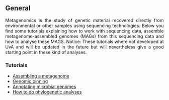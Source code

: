 <div style="text-align: justify">

## General

Metagenomics is the study of genetic material recovered directly from environmental or other samples using sequencing technologies. Below you find some tutorials explaining how to work with sequencing data, assemble metagenome-assembled genomes (MAGs) from this sequencing data and how to analyse these MAGS. Notice: These tutorials where not developed at UvA and will be updated in the future but will nevertheless give a good starting point in these kind of analyses.

### Tutorials

- [Assembling a metagenome](https://ndombrowski.github.io/Assembly_tutorial/)
- [Genomic binning](https://ndombrowski.github.io/Binning_tutorial//)
- [Annotating microbial genomes](https://github.com/ndombrowski/Annotation_workflow)
- [How to do phylogenetic analyses](https://ndombrowski.github.io/Phylogeny_tutorial/) 
